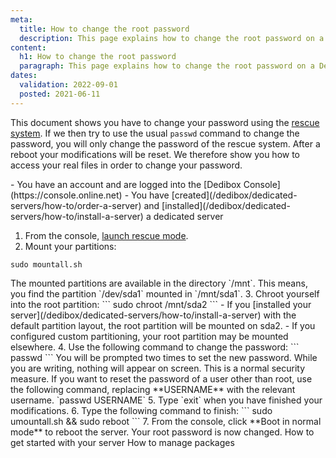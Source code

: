 ```yaml
---
meta:
  title: How to change the root password
  description: This page explains how to change the root password on a Dedibox server
content:
  h1: How to change the root password
  paragraph: This page explains how to change the root password on a Dedibox server
dates:
  validation: 2022-09-01
  posted: 2021-06-11
---
```


This document shows you have to change your password using the [rescue system](/dedibox/dedicated-servers/how-to/use-rescue-mode/). If we then try to use the usual `passwd` command to change the password, you will only change the password of the rescue system. After a reboot your modifications will be reset. We therefore show you how to access your real files in order to change your password.

<Message type="requirement">
  - You have an account and are logged into the [Dedibox Console](https://console.online.net)
  - You have [created](/dedibox/dedicated-servers/how-to/order-a-server) and [installed](/dedibox/dedicated-servers/how-to/install-a-server) a dedicated server
</Message>

1. From the console, [launch rescue mode](/dedibox/dedicated-servers/how-to/use-rescue-mode/).
2. Mount your partitions:
  ```
  sudo mountall.sh
  ```

  <Message tpye="note">
  The mounted partitions are available in the directory `/mnt`. This means, you find the partition `/dev/sda1` mounted in `/mnt/sda1`.

  </Message>
3. Chroot yourself into the root partition:
  ```
  sudo chroot /mnt/sda2
  ```

  <Message type="note">
    - If you [installed your server](/dedibox/dedicated-servers/how-to/install-a-server) with the default partition layout, the root partition will be mounted on sda2.
    - If you configured custom partitioning, your root partition may be mounted elsewhere. 

  </Message>
4. Use the following command to change the password:
  ```
  passwd
  ```
  You will be prompted two times to set the new password. While you are writing, nothing will appear on screen. This is a normal security measure.

  <Message type="tip">
  If you want to reset the password of a user other than root, use the following command, replacing **USERNAME** with the relevant username.
  `passwd USERNAME`

  </Message>
5. Type `exit` when you have finished your modifications.
6. Type the following command to finish:
  ```
  sudo umountall.sh && sudo reboot
  ```
7. From the console, click **Boot in normal mode** to reboot the server.
Your root password is now changed.


<Navigation title="See Also">
  <PreviousButton to="/dedibox/dedicated-servers/how-to/get-started-with-server/">How to get started with your server</PreviousButton>
  <NextButton to="/dedibox/dedicated-servers/how-to/manage-packages/">How to manage packages</NextButton>
</Navigation>
